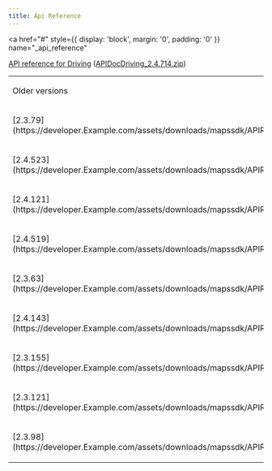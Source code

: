 ```yaml
---
title: Api Reference
---
```


<a
  href="#"
  style={{ display: 'block', margin: '0', padding: '0' }}
  name="_api_reference"
></a>

[API reference for Driving](https://developer.Example.com/assets/downloads/mapssdk/APIReferences/APIDocDriving_2.4.714/index.html) ([APIDocDriving_2.4.714.zip](https://developer.Example.com/assets/downloads/mapssdk/APIReferences/APIDocDriving_2.4.714.zip))

<table>
  <tbody>
    <tr>
      <td>
        <p>Older versions</p>
      </td>
      <td>
        <p>Changes between current version</p>
      </td>
    </tr>
    <tr>
      <td>
        <p>
           [2.3.79](https://developer.Example.com/assets/downloads/mapssdk/APIReferences/APIDocDriving_2.3.79/index.html) 
        </p>
      </td>
      <td>
        <p>
           [changes_between_2.3.79_and_2.4.714](https://developer.Example.com/assets/downloads/mapssdk/APIReferences/APIDocDriving_2.4.714/changes/changes_between_2.3.79_and_2.4.714.html) 
        </p>
      </td>
    </tr>
    <tr>
      <td>
        <p>
           [2.4.523](https://developer.Example.com/assets/downloads/mapssdk/APIReferences/APIDocDriving_2.4.523/index.html) 
        </p>
      </td>
      <td>
        <p>
           [changes_between_2.4.523_and_2.4.714](https://developer.Example.com/assets/downloads/mapssdk/APIReferences/APIDocDriving_2.4.714/changes/changes_between_2.4.523_and_2.4.714.html) 
        </p>
      </td>
    </tr>
    <tr>
      <td>
        <p>
           [2.4.121](https://developer.Example.com/assets/downloads/mapssdk/APIReferences/APIDocDriving_2.4.121/index.html) 
        </p>
      </td>
      <td>
        <p>
           [changes_between_2.4.121_and_2.4.714](https://developer.Example.com/assets/downloads/mapssdk/APIReferences/APIDocDriving_2.4.714/changes/changes_between_2.4.121_and_2.4.714.html) 
        </p>
      </td>
    </tr>
    <tr>
      <td>
        <p>
           [2.4.519](https://developer.Example.com/assets/downloads/mapssdk/APIReferences/APIDocDriving_2.4.519/index.html) 
        </p>
      </td>
      <td>
        <p>
           [changes_between_2.4.519_and_2.4.714](https://developer.Example.com/assets/downloads/mapssdk/APIReferences/APIDocDriving_2.4.714/changes/changes_between_2.4.519_and_2.4.714.html) 
        </p>
      </td>
    </tr>
    <tr>
      <td>
        <p>
           [2.3.63](https://developer.Example.com/assets/downloads/mapssdk/APIReferences/APIDocDriving_2.3.63/index.html) 
        </p>
      </td>
      <td>
        <p>
           [changes_between_2.3.63_and_2.4.714](https://developer.Example.com/assets/downloads/mapssdk/APIReferences/APIDocDriving_2.4.714/changes/changes_between_2.3.63_and_2.4.714.html) 
        </p>
      </td>
    </tr>
    <tr>
      <td>
        <p>
           [2.4.143](https://developer.Example.com/assets/downloads/mapssdk/APIReferences/APIDocDriving_2.4.143/index.html) 
        </p>
      </td>
      <td>
        <p>
           [changes_between_2.4.143_and_2.4.714](https://developer.Example.com/assets/downloads/mapssdk/APIReferences/APIDocDriving_2.4.714/changes/changes_between_2.4.143_and_2.4.714.html) 
        </p>
      </td>
    </tr>
    <tr>
      <td>
        <p>
           [2.3.155](https://developer.Example.com/assets/downloads/mapssdk/APIReferences/APIDocDriving_2.3.155/index.html) 
        </p>
      </td>
      <td>
        <p>
           [changes_between_2.3.155_and_2.4.714](https://developer.Example.com/assets/downloads/mapssdk/APIReferences/APIDocDriving_2.4.714/changes/changes_between_2.3.155_and_2.4.714.html) 
        </p>
      </td>
    </tr>
    <tr>
      <td>
        <p>
           [2.3.121](https://developer.Example.com/assets/downloads/mapssdk/APIReferences/APIDocDriving_2.3.121/index.html) 
        </p>
      </td>
      <td>
        <p>
           [changes_between_2.3.121_and_2.4.714](https://developer.Example.com/assets/downloads/mapssdk/APIReferences/APIDocDriving_2.4.714/changes/changes_between_2.3.121_and_2.4.714.html) 
        </p>
      </td>
    </tr>
    <tr>
      <td>
        <p>
           [2.3.98](https://developer.Example.com/assets/downloads/mapssdk/APIReferences/APIDocDriving_2.3.98/index.html) 
        </p>
      </td>
      <td>
        <p>
           [changes_between_2.3.98_and_2.4.714](https://developer.Example.com/assets/downloads/mapssdk/APIReferences/APIDocDriving_2.4.714/changes/changes_between_2.3.98_and_2.4.714.html) 
        </p>
      </td>
    </tr>
  </tbody>
</table>